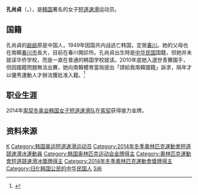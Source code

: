 {{multiple issues|
{{expand|time=2018-02-10T15:54:02+00:00}}
{{expert|time=2018-02-10T15:54:02+00:00}}
{{refimprove|time=2018-02-10T15:54:02+00:00}}
}}
{{Infobox sportsperson
| headercolor    = #808080
| name           = 孔尚貞<br>공상정
| image          = Kong Sang-Jeong.jpg
| imagesize      = 250px
| caption        =
| birthname      = 
| fullname       =
| nickname       =
| nationality    = {{ROK}}<br>{{ROC}}
| residence      = {{KOR}}[[首爾市|首爾市]]
| birth_date     = {{birth date and age|1996|6|22}} 
| birth_place    = {{KOR}}[[江原道_(韓國)|江原道]][[春川市|春川市]]
| height         = 161公分
| weight         = 50公斤
| website        = 
| country        = {{KOR}}
| sport          = 女子[[短道速滑|短道速滑]]}}
{{MedalTableTop}}
{{MedalSport | 女子[[短道速滑|短道速滑]]}}
{{MedalCountry|{{KOR}}}}
{{MedalOlympic}}
{{MedalGold | [[2014年冬季奥林匹克运动会|2014年索契]] | [[2014年冬季奧林匹克運動會短道速滑比賽|3000米接力]]}}
{{MedalSilver | [[2014年冬季奧林匹克運動會|2014年索契]] | [[2014年冬季奥林匹克運動會短道速滑比賽|1500米]]}}
{{MedalCompetition | [[世界短道速滑锦标赛|世界锦标赛]]}}
{{MedalGold | [[2012年世界短道速滑锦标赛|2012年上海]] | [[2012年世界短道速滑锦标赛|1000米]]}}
{{MedalCompetition | [[世界短道速滑团体锦标赛|世界团体锦标赛]]}}
{{MedalCompetition | [[世界大学生运动会|世界大学生运动会]]}}
{{MedalCompetition | [[亚洲冬季运动会|亚洲冬季运动会]]}}
{{MedalGold| [[2011年亚洲冬季运动会|2011年阿斯塔纳-阿拉木图]]| [[2011年亚洲冬季运动会短道速滑比赛|1500米]]}}
{{MedalSilver| 2011年阿斯塔纳-阿拉木图| [[2011年亚洲冬季运动会短道速滑比赛|1000米]]}}
{{MedalSilver| 2011年阿斯塔纳-阿拉木图| [[2011年亚洲冬季运动会短道速滑比赛|3000米接力]]}}
{{MedalBottom}}

'''孔尚貞'''（{{lang-ko|공상정|Kong Sangjeong}}，{{bd|1996年|6月22日|catIdx=K孔}}），是[[韩国|韩国]]著名的女子[[短道速滑|短道速滑]]运动员。

== 国籍 ==
孔尚貞的[[爺爺|爺爺]]原是中国人，1949年因国共内战逃亡韩国，定居[[春川市|春川]]。她的父母也在南韓[[春川市|春川市]]長大，目前在春川開診所。孔尚貞出生時是[[中华民国|中华民国]]国籍，但她并未就读华侨学校，而是一直在普通的韩国学校就读。2010年底她入選世青賽國手，但因國籍問題無法出賽，她向南韓體育當局提出「請給我南韓國籍」訴求，隔年才以優秀運動人才辦法獲批准入籍。<ref>{{Cite web |url=http://tw.sports.yahoo.com/article/aurl/d/a/140220/35/aoyb.html |title=台裔孔尚貞 為韓奪金 |access-date=2014-10-06 |archive-date=2014-10-10 |archive-url=https://web.archive.org/web/20141010143900/http://tw.sports.yahoo.com/article/aurl/d/a/140220/35/aoyb.html |dead-url=yes }}</ref>

==职业生涯==
2014年[[索契冬奥会|索契冬奥会]][[韩国女子短道速滑队|韩国女子短道速滑队]]在[[索契|索契]]获得接力金牌。

==资料来源==
{{Reflist}}
{{Footer Olympic Champions in Women's 3000 m Relay Short Track Speed Skating}}
{{DEFAULTSORT:Kong Sangjeong}}

[[Category:韩国短道速滑运动员|K]]
[[Category:韩国奥运短道速滑运动员|Category:韩国奥运短道速滑运动员]]
[[Category:2014年冬季奧林匹克運動會短道競速滑冰運動員|Category:2014年冬季奧林匹克運動會短道競速滑冰運動員]]
[[Category:韩国奥林匹克运动会金牌得主|Category:韩国奥林匹克运动会金牌得主]]
[[Category:奧林匹克運動會短道競速滑冰獎牌得主|Category:奧林匹克運動會短道競速滑冰獎牌得主]]
[[Category:2014年冬季奧林匹克運動會獎牌得主|Category:2014年冬季奧林匹克運動會獎牌得主]]
[[Category:归化韩国公民的中华民国人|Category:归化韩国公民的中华民国人]]
[[Category:孔姓|S尚]]